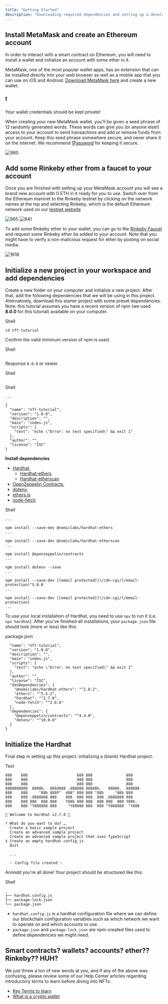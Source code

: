 ```yaml
---
title: "Getting Started"
description: "Downloading required dependencies and setting up a development environment"
---
```


## Install MetaMask and create an Ethereum account

In order to interact with a smart contract on Ethereum, you will need to install a wallet and initialize an account with some ether in it. 

MetaMask, one of the most popular wallet apps, has an extension that can be installed directly into your web browser as well as a mobile app that you can use on iOS and Android. [Download MetaMask here](https://metamask.io/download.html) and create a new wallet.

 ### ❗️
 
 Your wallet credentials should be kept private!
 
 When creating your new MetaMask wallet, you'll be given a seed phrase of 12 randomly generated words. These words can give you (or anyone else!) access to your account to send transactions and add or remove funds from your account. Keep this seed phrase somewhere secure, and never share it on the internet. We recommend [1Password](https://1password.com/) for keeping it secure.

![980](/images/4575913-mm-os-.png "mm-os-.png") 

## Add some Rinkeby ether from a faucet to your account

Once you are finished with setting up your MetaMask account you will see a brand new account with 0 ETH in it ready for you to use. Switch over from the Ethereum mainnet to the Rinkeby testnet by clicking on the network names at the top and selecting Rinkeby, which is the default Ethereum network used on our [testnet website](http://testnets.opensea.io/) 

![965](/images/e1218e8-mm-os-2.png "mm-os-2.png") ![941](/images/f4b7e6b-mm-os-3.png "mm-os-3.png") 

To add some Rinkeby ether to your wallet, you can go to the [Rinkeby Faucet](https://faucet.rinkeby.io/) and request some Rinkeby ether be added to your account. Note that you might have to verify a non-malicious request for ether by posting on social media.

![1618](/images/8f50689-Screen_Shot_2021-11-28_at_9.58.36_PM.png "Screen Shot 2021-11-28 at 9.58.36 PM.png") 

## Initialize a new project in your workspace and add dependencies

Create a new folder on your computer and initialize a new project. After that, add the following dependencies that we will be using in this project. Alternatively, download this starter project with some preset dependencies. Note: this tutorial assumes you have a recent version of npm (we used **8.0.0** for this tutorial) available on your computer.

Shell

```mkdir nft-tutorial
cd nft-tutorial
```

Confirm the valid minimum version of npm is used.

Shell

```npm --version
```

Response `8.0.0` or newer. 

Shell

```npm init
```

Shell

```# fill out the form fields or use defaults
...

{
  "name": "nft-tutorial",
  "version": "1.0.0",
  "description": "",
  "main": "index.js",
  "scripts": {
    "test": "echo \"Error: no test specified\" && exit 1"
  },
  "author": "",
  "license": "ISC"
}
```

**Install dependencies**

* [Hardhat](https://hardhat.org/getting-started/#overview),  
   * [Hardhat-ethers](https://hardhat.org/plugins/nomiclabs-hardhat-ethers.html)  
   * [Hardhat-etherscan](https://hardhat.org/plugins/nomiclabs-hardhat-etherscan.html)
* [OpenZeppelin Contracts](https://docs.openzeppelin.com/contracts/4.x/),
* [dotenv](https://www.npmjs.com/package/dotenv),
* [ethers.js](https://docs.ethers.io/v5/)
* [node-fetch](https://www.npmjs.com/package/node-fetch)

Shell

```npm install --save-dev hardhat
...

npm install --save-dev @nomiclabs/hardhat-ethers
...

npm install --save-dev @nomiclabs/hardhat-etherscan
...

npm install @openzeppelin/contracts
...

npm install dotenv --save
...

npm install --save-dev [[email protected]](/cdn-cgi/l/email-protection)^5.0.0
...

npm install --save-dev [[email protected]](/cdn-cgi/l/email-protection)
...
```

To use your local installation of Hardhat, you need to use `npx` to run it (i.e. `npx hardhat`). After you've finished all installations, your `package.json` file should look (more or less) like this:

package.json

```{
  "name": "nft-tutorial",
  "version": "1.0.0",
  "description": "",
  "main": "index.js",
  "scripts": {
    "test": "echo \"Error: no test specified\" && exit 1"
  },
  "author": "",
  "license": "ISC",
  "devDependencies": {
    "@nomiclabs/hardhat-ethers": "^2.0.2",
    "ethers": "^5.5.2",
    "hardhat": "^2.7.0",
    "node-fetch": "^2.6.6"
  },
  "dependencies": {
    "@openzeppelin/contracts": "^4.4.0",
    "dotenv": "^10.0.0"
  }
}
```

## Initialize the Hardhat

Final step in setting up this project: initializing a (blank) Hardhat project:

Text

``` npx hardhat
888    888                      888 888               888
888    888                      888 888               888
888    888                      888 888               888
8888888888  8888b.  888d888 .d88888 88888b.   8888b.  888888
888    888     "88b 888P"  d88" 888 888 "88b     "88b 888
888    888 .d888888 888    888  888 888  888 .d888888 888
888    888 888  888 888    Y88b 888 888  888 888  888 Y88b.
888    888 "Y888888 888     "Y88888 888  888 "Y888888  "Y888

👷 Welcome to Hardhat v2.7.0 👷‍

? What do you want to do? …
  Create a basic sample project
  Create an advanced sample project
  Create an advanced sample project that uses TypeScript
❯ Create an empty hardhat.config.js
  Quit
  
  ...
  
  ✨ Config file created ✨
```

Annndd you're all done! Your project should be structured like this:

Shell

``` tree -L 3 -I 'node_modules*|cache*'
.
├── hardhat.config.js
├── package-lock.json
└── package.json
```

* `hardhat.config.js` is a hardhat configuration file where we can define our blockchain configuration variables such as which network we want to operate on and which accounts to use.
* `package.json` and `package-lock.json` are npm-created files used to define dependencies we might need.

## Smart contracts? wallets? accounts? ether?? Rinkeby?? HUH?

We just threw a ton of new words at you, and if any of the above was confusing, please review some of our Help Center articles regarding introductory terms to learn before diving into NFTs:

* [Key Terms to learn](https://support.opensea.io/hc/en-us/articles/1500003113761-What-are-the-key-terms-to-know-before-I-get-started-)
* [What is a crypto wallet](https://support.opensea.io/hc/en-us/articles/1500008812861-What-is-a-crypto-wallet-)